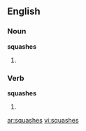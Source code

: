 ==English==
===Noun===
'''squashes'''
# {{plural of|[[squash]]}}

===Verb===
'''squashes'''
# {{third-person singular of|[[squash]]}}

[[ar:squashes]]
[[vi:squashes]]